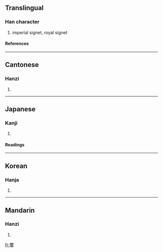 {{see|玺}}

==Translingual==
===Han character===
{{Han char|rn=96|rad=玉|as=14|sn=19|four=1010<sub>3</sub>|canj=一月一土戈 (MBMGI)}}
# imperial signet, royal signet
====References====
{{Han ref|kx=0744.150|dkj=21309|dj=1153.020|hdz=21144.050|uh=74BD|ud=29885|bh=C3A2|bd=50082}}

----
==Cantonese==
===Hanzi===
{{yue-hanzi|jyut=|y=saai2}}
# {{defn|Cantonese}}

----
==Japanese==
===Kanji===
{{ja-kanji|grade=c|rs=玉14}}
# {{defn|Japanese}} 
====Readings====
{{ja-readings|on=[[じ]] (ji), [[し]] (shi)|kun=[[しるし]] (shirushi)|nanori=}}

----
==Korean==
===Hanja===
{{ko-hanja|hangeul=새|eumhun=|rv=sae|mr=sae|y=say}}
# {{defn|Korean}}

----
==Mandarin==
===Hanzi===
{{cmn-hanzi|sim=玺|pin=[[xǐ]] (xi3)|wg=hsi<sup>3</sup>}}
# {{defn|Mandarin}}

[[fr:璽]]